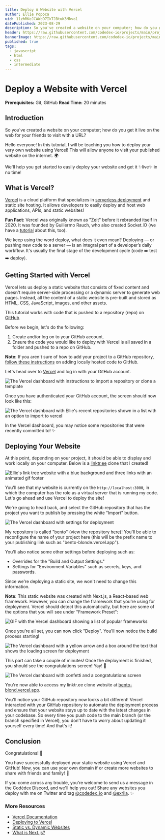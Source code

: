 ```yaml
---
title: Deploy A Website with Vercel
author: Ellie Popoca
uid: 11zhRKeJCWWcD7IkTJBtuK3Mkvo1
datePublished: 2023-08-29
description: So you've created a website on your computer; how do you get it live on the web for your friends to visit with a URL? In this tutorial, learn how to deploy your very own website and get it published live using Vercel.
header: https://raw.githubusercontent.com/codedex-io/projects/main/projects/deploy-a-website-with-vercel/images/seo-header.png
bannerImage: https://raw.githubusercontent.com/codedex-io/projects/main/projects/deploy-a-website-with-vercel/images/header.png
published: true
tags:
  - javascript
  - html
  - css
  - intermediate
---
```


<BannerImage
  link="https://raw.githubusercontent.com/codedex-io/projects/main/projects/deploy-a-website-with-vercel/images/header.png"
  description="Learn how to deploy a static website using Vercel"
  uid={true}
  cl="for-sidebar"
/>

# Deploy a Website with Vercel

<AuthorAvatar
  author_name="Ellie Popoca"
  author_avatar="/images/projects/authors/ellie-popoca.jpg"
  username="exrlla"
  uid={true}
/>

<BannerImage
  link="https://raw.githubusercontent.com/codedex-io/projects/main/projects/deploy-a-website-with-vercel/images/header.png"
  description="Learn how to deploy a static website using Vercel"
  uid={true}
/>

**Prerequisites:** Git, GitHub
**Read Time:** 20 minutes

## Introduction 

So you've created a website on your computer; how do you get it live on the web for your friends to visit with a URL?

Hello everyone! In this tutorial, I will be teaching you how to deploy your very own website using Vercel! This will allow anyone to visit your published website on the internet. 🌍 

We'll help you get started to easily deploy your website and get it ✨live✨ in no time!

## What is Vercel?

[Vercel](https://www.vercel.com) is a cloud platform that specializes in [serverless deployment](https://www.redhat.com/en/topics/cloud-native-apps/what-is-serverless) and static site hosting. It allows developers to easily deploy and host web applications, APIs, and static websites!

**Fun Fact:** Vercel was originally known as "Zeit" before it rebranded itself in 2020. It was founded by Guillermo Rauch, who also created Socket.IO (we have a [tutorial](https://www.codedex.io/projects/build-a-chat-app-with-socket-io) about this, too).

We keep using the word deploy, what does it even mean? Deploying — or pushing new code to a server — is an integral part of a developer’s daily workflow. It's usually the final stage of the development cycle (code ➡️ test ➡️ deploy).

## Getting Started with Vercel

Vercel lets us deploy a static website that consists of fixed content and doesn't require server-side processing or a dynamic server to generate web pages. Instead, all the content of a static website is pre-built and stored as HTML, CSS, JavaScript, images, and other assets.

This tutorial works with code that is pushed to a repository (repo) on [GitHub](https://github.com/).

Before we begin, let's do the following:
 
1. Create and/or log on to your GitHub account.
2. Ensure the code you would like to deploy with Vercel is all saved in a folder and pushed to a repo on GitHub.

**Note:** If you aren't sure of how to add your project to a GitHub repository, [follow these instructions](https://docs.github.com/en/migrations/importing-source-code/using-the-command-line-to-import-source-code/adding-locally-hosted-code-to-github) on adding locally hosted code to GitHub.

Let's head over to [Vercel](https://vercel.com/) and log in with your GitHub account.

<img src="https://raw.githubusercontent.com/codedex-io/projects/main/projects/deploy-a-website-with-vercel/images/vercel-intro.png" alt="The Vercel dashboard with instructions to import a repository or clone a template" />

Once you have authenticated your GitHub account, the screen should now look like this:

<img src="https://raw.githubusercontent.com/codedex-io/projects/main/projects/deploy-a-website-with-vercel/images/vercel-authed.png" alt="The Vercel dashboard with Ellie's recent repositories shown in a list with an option to import to vercel" />

In the Vercel dashboard, you may notice some repositories that were recently committed to! ✨

## Deploying Your Website

At this point, depending on your project, it should be able to display and work locally on your computer. Below is a [linktr.ee](https://linktr.ee) clone that I created!

<img src="https://raw.githubusercontent.com/codedex-io/projects/main/projects/deploy-a-website-with-vercel/images/vercel-pre-app-demo.gif" alt="Ellie's link tree website with a blue background and three links with an animated gif footer" />

You'll see that my website is currently on the `http://localhost:3000`, in which the computer has the role as a virtual server that is running my code. Let's go ahead and use Vercel to deploy the site!

We're going to head back, and select the GitHub repository that has the project you want to publish by pressing the white "Import" button.

<img src="https://raw.githubusercontent.com/codedex-io/projects/main/projects/deploy-a-website-with-vercel/images/vercel-pre-deploy.png" alt="The Vercel dashboard with settings for deployment" />

My repository is called "bento" (view the repository [here](https://github.com/exrlla/bento))! You'll be able to reconfigure the name of your project here (this will be the prefix name to your publishing link such as "bento-blonde.vercel.app").

You'll also notice some other settings before deploying such as:

- Overrides for the "Build and Output Settings."
- Settings for "Environment Variables" such as secrets, keys, and passwords.

Since we're deploying a static site, we won't need to change this information.

**Note:** This static website was created with Next.js, a React-based web framework. However, you can change the framework that you're using for deployment. Vercel should detect this automatically, but here are some of the options that you will see under "Framework Preset":

<img src="https://raw.githubusercontent.com/codedex-io/projects/main/projects/deploy-a-website-with-vercel/images/vercel-fw-demo.gif" alt="GIF with the Vercel dashboard showing a list of popular frameworks" />

Once you're all set, you can now click "Deploy". You'll now notice the build process starting!

<img src="https://raw.githubusercontent.com/codedex-io/projects/main/projects/deploy-a-website-with-vercel/images/vercel-loading.png" alt="The Vercel dashboard with a yellow arrow and a box around the text that shows the loading screen for deployment" />

This part can take a couple of minutes! Once the deployment is finished, you should see the congratulations screen! Yay! 🎉

<img src="https://raw.githubusercontent.com/codedex-io/projects/main/projects/deploy-a-website-with-vercel/images/vercel-congrats.png" alt="The Vercel dashboard with confetti and a congratulations screen" />

You're now able to access my linktr.ee clone website at [bento-blond.vercel.app](https://bento-blond.vercel.app/).

You'll notice your GitHub repository now looks a bit different! Vercel interacted with your GitHub repository to automate the deployment process and ensure that your website stays up to date with the latest changes in your codebase. So every time you push code to the main branch (or the branch specified in Vercel), you don't have to worry about updating it yourself every time! And that's it!

## Conclusion

Congratulations! 🎊

You have successfully deployed your static website using Vercel and GitHub! Now, you can use your own domain if or create more websites to share with friends and family! 👯

If you come across any trouble, you're welcome to send us a message in the Codédex Discord, and we'll help you out! Share any websites you deploy with me on Twitter and tag [@codedex_io](https://www.twitter.com/codedex_io) and [@exrlla](https://www.twitter.com/exrlla). ✨

### More Resources
 
- [Vercel Documentation](https://vercel.com/docs)
- [Deploying to Vercel](https://vercel.com/docs/concepts/deployments/overview)
- [Static vs. Dynamic Websites](https://www.wix.com/blog/static-vs-dynamic-website#:~:text=The%20key%20difference%20between%20static,to%20change%20with%20the%20user.)
- [What is Next.js?](https://nextjs.org/learn/foundations/about-nextjs/what-is-nextjs)
